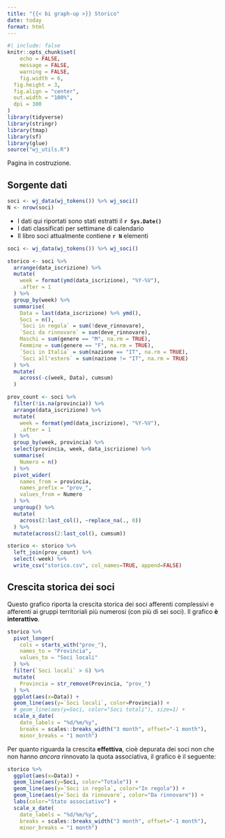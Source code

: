 ```yaml
---
title: "{{< bi graph-up >}} Storico"
date: today
format: html
---
```


```r
#| include: false
knitr::opts_chunk$set(
	echo = FALSE,
	message = FALSE,
	warning = FALSE,
	fig.width = 6,
  fig.height = 3,
  fig.align = "center",
  out.width = "100%",
  dpi = 300
)
library(tidyverse)
library(stringr)
library(tmap)
library(sf)
library(glue)
source("wj_utils.R")

```


:::{.callout-warning}
Pagina in costruzione.
:::

## Sorgente dati


```r
soci <- wj_data(wj_tokens()) %>% wj_soci()
N <- nrow(soci)
```

* I dati qui riportati sono stati estratti il **`r Sys.Date()`**
* I dati classificati per settimane di calendario
* Il libro soci attualmente contiene **`r N`** elementi

```r
soci <- wj_data(wj_tokens()) %>% wj_soci()
```


```r
storico <- soci %>% 
  arrange(data_iscrizione) %>% 
  mutate(
    week = format(ymd(data_iscrizione), "%Y-%V"),
    .after = 1
  ) %>% 
  group_by(week) %>%
  summarise(
    Data = last(data_iscrizione) %>% ymd(),
    Soci = n(),
    `Soci in regola` = sum(!deve_rinnovare),
    `Soci da rinnovare` = sum(deve_rinnovare),
    Maschi = sum(genere == "M", na.rm = TRUE),
    Femmine = sum(genere == "F", na.rm = TRUE),
    `Soci in Italia` = sum(nazione == "IT", na.rm = TRUE),
    `Soci all'estero` = sum(nazione != "IT", na.rm = TRUE)
  ) %>% 
  mutate(
    across(-c(week, Data), cumsum)
  )
```



```r
prov_count <- soci %>% 
  filter(!is.na(provincia)) %>% 
  arrange(data_iscrizione) %>% 
  mutate(
    week = format(ymd(data_iscrizione), "%Y-%V"),
    .after = 1
  ) %>% 
  group_by(week, provincia) %>% 
  select(provincia, week, data_iscrizione) %>% 
  summarise(
    Numero = n()
  ) %>% 
  pivot_wider(
    names_from = provincia, 
    names_prefix = "prov_",
    values_from = Numero
  ) %>% 
  ungroup() %>% 
  mutate(
    across(2:last_col(), ~replace_na(., 0))
  ) %>%
  mutate(across(2:last_col(), cumsum))

storico <- storico %>% 
  left_join(prov_count) %>% 
  select(-week) %>% 
  write_csv("storico.csv", col_names=TRUE, append=FALSE)
```


## Crescita storica dei soci

Questo grafico riporta la crescita storica dei soci afferenti complessivi e afferenti ai gruppi territoriali più numerosi (con più di sei soci). Il grafico **è interattivo**.

```r
storico %>% 
  pivot_longer(
    cols = starts_with("prov_"), 
    names_to = "Provincia", 
    values_to = "Soci locali"
  ) %>% 
  filter(`Soci locali` > 6) %>% 
  mutate(
    Provincia = str_remove(Provincia, "prov_")
  ) %>%
  ggplot(aes(x=Data)) + 
  geom_line(aes(y=`Soci locali`, color=Provincia)) +
  # geom_line(aes(y=Soci, color="Soci totali"), size=1) +
  scale_x_date(
    date_labels = "%d/%m/%y", 
    breaks = scales::breaks_width("3 month", offset="-1 month"),
    minor_breaks = "1 month")
```

Per quanto riguarda la crescita **effettiva**, cioè depurata dei soci non che non hanno *ancora* rinnovato la quota associativa, il grafico è il seguente:

```r
storico %>% 
  ggplot(aes(x=Data)) +
  geom_line(aes(y=Soci, color="Totale")) +
  geom_line(aes(y=`Soci in regola`, color="In regola")) +
  geom_line(aes(y=`Soci da rinnovare`, color="Da rinnovare")) + 
  labs(color="Stato associativo") +
  scale_x_date(
    date_labels = "%d/%m/%y", 
    breaks = scales::breaks_width("3 month", offset="-1 month"), 
    minor_breaks = "1 month")
```



